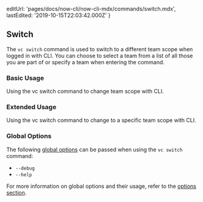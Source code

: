 
  editUrl: 'pages/docs/now-cli/now-cli-mdx/commands/switch.mdx',
  lastEdited: '2019-10-15T22:03:42.000Z'
}

## Switch

The `vc switch` command is used to switch to a different team scope when logged in with <ProductShortName /> CLI. You can choose to select a team from a list of all those you are part of or specify a team when entering the command.

### Basic Usage

<Snippet dark text="vc switch" />
<Caption>Using the <InlineCode>vc switch</InlineCode> command to change team scope with <ProductShortName /> CLI.</Caption>

### Extended Usage

<Snippet dark text="vc switch [team-name]" />
<Caption>Using the <InlineCode>vc switch</InlineCode> command to change to a specific team scope with <ProductShortName /> CLI.</Caption>

### Global Options

The following [global options](#options) can be passed when using the `vc switch` command:

- `--debug`
- `--help`

For more information on global options and their usage, refer to the [options section](#options).
